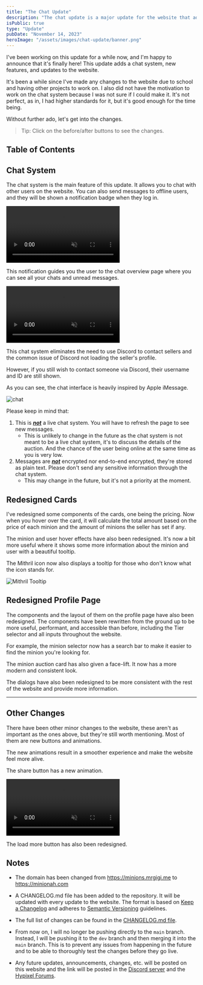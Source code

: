 ```yaml
---
title: "The Chat Update"
description: "The chat update is a major update for the website that adds a chat system, new features, and updates. Read more about it here."
isPublic: true
type: "Update"
pubDate: "November 14, 2023"
heroImage: "/assets/images/chat-update/banner.png"
---
```



I've been working on this update for a while now, and I'm happy to announce that it's finally here! This update adds a chat system, new features, and updates to the website.

It's been a while since I've made any changes to the website due to school and having other projects to work on. I also did not have the motivation to work on the chat system because I was not sure if I could make it. It's not perfect, as in, I had higher standards for it, but it's good enough for the time being.

Without further ado, let's get into the changes.

> Tip: Click on the before/after buttons to see the changes.

## Table of Contents

## Chat System

The chat system is the main feature of this update. It allows you to chat with other users on the website. You can also send messages to offline users, and they will be shown a notification badge when they log in.

<div class="bg-neutral-950 rounded-lg p-4">
  <video muted={true} loop={true} autoPlay={true} class="max-h-96 !w-auto mx-auto" alt="chat overview">
    <source src="/assets/videos/chat-update/unreadAlert.mp4" type="video/mp4"/>
  </video>
</div>

This notification guides you the user to the chat overview page where you can see all your chats and unread messages.

<div class="bg-neutral-950 rounded-lg p-4">
  <video muted={true} loop={true} autoPlay={true} class="max-h-96 !w-auto mx-auto" alt="chat overview">
    <source src="/assets/videos/chat-update/chatOverview.mp4" type="video/mp4"/>
  </video>
</div>

This chat system eliminates the need to use Discord to contact sellers and the common issue of Discord not loading the seller's profile.

However, if you still wish to contact someone via Discord, their username and ID are still shown.

As you can see, the chat interface is heavily inspired by Apple iMessage.

<div class="bg-neutral-950 rounded-lg p-4">
  <img src="/assets/images/chat-update/chat.png" class="max-h-96 !w-auto mx-auto" alt="chat"/>
</div>

Please keep in mind that:
1. This is <u>___not___</u> a live chat system. You will have to refresh the page to see new messages.
    - This is unlikely to change in the future as the chat system is not meant to be a live chat system, it's to discuss the details of the auction. And the chance of the user being online at the same time as you is very low.
2. Messages are <u>___not___</u> encrypted nor end-to-end encrypted, they're stored as plain text. Please don't send any sensitive information through the chat system.
    - This may change in the future, but it's not a priority at the moment.

## Redesigned Cards

I've redesigned some components of the cards, one being the pricing. Now when you hover over the card, it will calculate the total amount based on the price of each minion and the amount of minions the seller has set if any.  

The minion and user hover effects have also been redesigned. It's now a bit more useful where it shows some more information about the minion and user with a beautiful tooltip.

<VideoBeforeAfter before="/assets/videos/chat-update/cardOld.mp4" after="/assets/videos/chat-update/cardNew.mp4" client:visible />

The Mithril icon now also displays a tooltip for those who don't know what the icon stands for.

<div class="bg-neutral-950 rounded-lg p-4 select-none">
  <img src="/assets/images/chat-update/mithrilTooltip.png" class="max-h-96 !w-auto mx-auto" alt="Mithril Tooltip"/>
</div>

## Redesigned Profile Page

The components and the layout of them on the profile page have also been redesigned. The components have been rewritten from the ground up to be more useful, performant, and accessible than before, including the Tier selector and all inputs throughout the website.

For example, the minion selector now has a search bar to make it easier to find the minion you're looking for.

<VideoBeforeAfter before="/assets/videos/chat-update/minionSelectOld.mp4" after="/assets/videos/chat-update/minionSelectNew.mp4" client:visible />

The minion auction card has also given a face-lift. It now has a more modern and consistent look.

<ImageBeforeAfter before="/assets/images/chat-update/profileBefore.png" after="/assets/images/chat-update/profileAfter.png" client:visible />

The dialogs have also been redesigned to be more consistent with the rest of the website and provide more information.

<ImageBeforeAfter before="/assets/images/chat-update/profileDeleteFormBefore.png" after="/assets/images/chat-update/profileDeleteFormAfter.png" client:visible />

---

<ImageBeforeAfter before="/assets/images/chat-update/profileDeleteFormSuccessBefore.png" after="/assets/images/chat-update/profileDeleteFormSuccessAfter.png" client:visible classList="mt-3" />


## Other Changes

There have been other minor changes to the website, these aren't as important as the ones above, but they're still worth mentioning. Most of them are new buttons and animations.

The new animations result in a smoother experience and make the website feel more alive.

The share button has a new animation.

<div class="bg-neutral-950 rounded-lg p-4">
  <video muted={true} loop={true} autoPlay={true} class="max-h-96 !w-auto mx-auto" alt="chat overview">
    <source src="/assets/videos/chat-update/shareButtonAnimation.mp4" type="video/mp4"/>
  </video>
</div>

The load more button has also been redesigned.

<VideoBeforeAfter before="/assets/videos/chat-update/loadMoreButtonBefore.mp4" after="/assets/videos/chat-update/loadMoreButtonAfter.mp4" client:visible />

## Notes

- The domain has been changed from https://minions.mrgigi.me to https://minionah.com

- A CHANGELOG.md file has been added to the repository. It will be updated with every update to the website. The format is based on <a href="https://keepachangelog.com/en/1.1.0/" target="_blank">Keep a Changelog</a> and adheres to <a href="https://semver.org/spec/v2.0.0.html" target="_blank">Semantic Versioning</a> guidelines.

- The full list of changes can be found in the <a href="https://github.com/DarthGigi/MinionAH/blob/main/CHANGELOG.md#100---2023-11-13" target="_blank">CHANGELOG.md file</a>.

- From now on, I will no longer be pushing directly to the `main` branch. Instead, I will be pushing it to the `dev` branch and then merging it into the `main` branch. This is to prevent any issues from happening in the future and to be able to thoroughly test the changes before they go live.

- Any future updates, announcements, changes, etc. will be posted on this website and the link will be posted in the <a href="https://discord.minionah.com" target="_blank">Discord server</a> and the <a href="https://hypixel.net/members/mrgigi.4185364/#recent-content" target="_blank">Hypixel Forums</a>.
